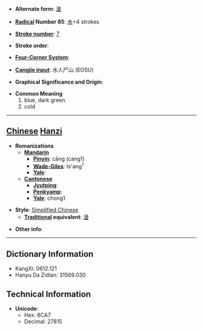 * '''Alternate form''': [[滄]]

* '''[[Wiktionary:Chinese radical index| Radical]] Number 85''': [[Wiktionary:Chinese radical index 水|水]]+4 strokes

* '''[[Wiktionary:Chinese total strokes index|Stroke number]]''': [[Wiktionary:Chinese total strokes index 7|7]]

* '''Stroke order''': 

* '''[[Wiktionary:Chinese four corner index|Four-Corner System]]''': 

* '''[[Wiktionary:Chinese Cangjie index|Cangjie input]]''': 水人尸山 (EOSU)

* '''Graphical Significance and Origin''': 

* '''Common Meaning'''
*#blue, dark green
*# cold


----

== [[Chinese]] [[Hanzi]] ==

* '''Romanizations'''
** '''[[Mandarin]]'''
*** '''[[Pinyin]]''': cāng (cang1)
*** '''[[Wade-Giles]]''': ts'ang<sup>1</sup>
*** '''[[Yale]]''': 
** '''[[Cantonese]]'''
*** '''[[Jyutping]]''':
*** '''[[Penkyamp]]''': 
*** '''[[Yale]]''': chong1

* '''Style''': [[Simplified Chinese]] 
** '''[[Traditional Chinese|Traditional]] equivalent''': [[滄]]

* '''Other info''': 

----

== Dictionary Information ==

* KangXi: 0612.121
* Hanyu Da Zidian: 31569.030

== Technical Information ==

* '''Unicode''':
** Hex: 6CA7
** Decimal: 27815